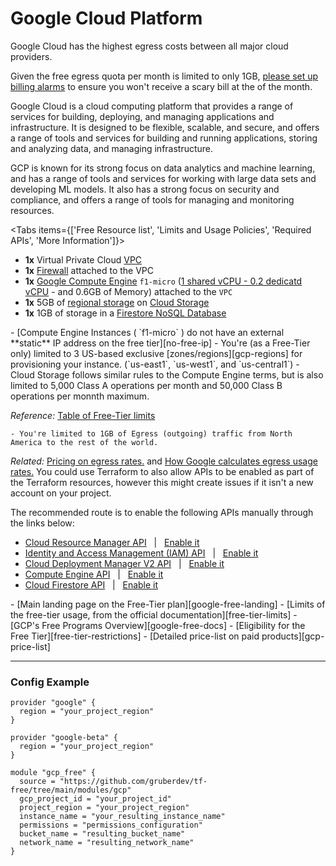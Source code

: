 
# Google Cloud Platform

<Callout type="warning" emoji="⚠️">
  Google Cloud has the highest egress costs between all major cloud providers. 

  Given the free egress quota per month is limited to only 1GB, [please set up billing alarms][billing-alarms] to ensure you won't receive a scary bill at the of the month.
</Callout>

Google Cloud is a cloud computing platform that provides a range of services for building, deploying, and managing applications and infrastructure. It is designed to be flexible, scalable, and secure, and offers a range of tools and services for building and running applications, storing and analyzing data, and managing infrastructure.

GCP is known for its strong focus on data analytics and machine learning, and has a range of tools and services for working with large data sets and developing ML models. It also has a strong focus on security and compliance, and offers a range of tools for managing and monitoring resources.

<Tabs items={['Free Resource list', 'Limits and Usage Policies', 'Required APIs', 'More Information']}>
  <Tab>
   - **1x** Virtual Private Cloud [VPC][gcp-vpc-info]
   - **1x** [Firewall][gcp-firewall-info] attached to the VPC
   - **1x** [Google Compute Engine][gcp-compute-info] `f1-micro` ([1 shared vCPU - 0.2 dedicatd vCPU][gcp-shared-vcpus] - and 0.6GB of Memory) attached to the `VPC`
   - **1x** 5GB of [regional storage][gcp-regional-storage] on [Cloud Storage][gcp-cloud-storage]
   - **1x** 1GB of storage in a [Firestore NoSQL Database][gcp-firestore-storage]
  </Tab>
  <Tab>
   - [Compute Engine Instances ( `f1-micro` ) do not have an external **static** IP address on the free tier][no-free-ip]
   - You're (as a Free-Tier only) limited to 3 US-based exclusive [zones/regions][gcp-regions] for provisioning your instance. (`us-east1`, `us-west1`, and `us-central1`)
   - Cloud Storage follows similar rules to the Compute Engine terms, but is also limited to 5,000 Class A operations per month and 50,000 Class B operations per monnth maximum.

  _Reference:_ [Table of Free-Tier limits][free-tier-limits]

    - You're limited to 1GB of Egress (outgoing) traffic from North America to the rest of the world.

  _Related:_ [Pricing on egress rates.][pricing-egress] and [How Google calculates egress usage rates.][usage-egress-gcp]
  </Tab>
  <Tab>
  <Callout type="info" emoji="ℹ️">
  You could use Terraform to also allow APIs to be enabled as part of the Terraform resources, however this might create issues if it isn't a new account on your project. 
  
  The recommended route is to enable the following APIs manually through the links below:
  </Callout>
   - [Cloud Resource Manager API][resource-api-info] &nbsp; | &nbsp; [Enable it][resource-api-enable]
   - [Identity and Access Management (IAM) API][iam-api-info] &nbsp; | &nbsp; [Enable it][iam-api-enable]
   - [Cloud Deployment Manager V2 API][cloud-api-info] &nbsp; | &nbsp; [Enable it][cloud-api-enable]
   - [Compute Engine API][compute-api-info] &nbsp; | &nbsp; [Enable it][compute-api-enable]
   - [Cloud Firestore API][firestore-api-info] &nbsp; | &nbsp; [Enable it][firestore-enable-api]
  </Tab>
  <Tab>
    - [Main landing page on the Free-Tier plan][google-free-landing]
    - [Limits of the free-tier usage, from the official documentation][free-tier-limits]
    - [GCP's Free Programs Overview][google-free-docs]
    - [Eligibility for the Free Tier][free-tier-restrictions]
    - [Detailed price-list on paid products][gcp-price-list]
  </Tab>
</Tabs>

---

### Config Example

```hcl filename="/examples/gcp/e2e/main.tf" copy
provider "google" {
  region = "your_project_region"
}

provider "google-beta" {
  region = "your_project_region"
}

module "gcp_free" {
  source = "https://github.com/gruberdev/tf-free/tree/main/modules/gcp"
  gcp_project_id = "your_project_id"
  project_region = "your_project_region"
  instance_name = "your_resulting_instance_name"
  permissions = "permissions_configuration"
  bucket_name = "resulting_bucket_name"
  network_name = "resulting_network_name"
}
```

[guidelines]: https://www.hashicorp.com/community-guidelines
[free-gcp]: https://cloud.google.com/free
[free-docs-gcp]: https://cloud.google.com/free/docs/gcp-free-tier
[free-tier-limits]: https://cloud.google.com/free/docs/gcp-free-tier/#free-tier-usage-limits
[free-tier-restrictions]: https://cloud.google.com/free/docs/gcp-free-tier/#free-tier
[google-free-docs]: https://cloud.google.com/free/docs/gcp-free-tier/
[google-free-landing]: https://cloud.google.com/free
[unique-gcp-docs]: https://cloud.google.com/free/docs/what-makes-google-cloud-platform-different
[why-google]: https://cloud.google.com/why-google-cloud
[gcp-price-list]: https://cloud.google.com/pricing/list
[gcp-comparison-docs]: https://cloud.google.com/free/docs/aws-azure-gcp-service-comparison
[pricing-egress]: https://cloud.google.com/vpc/network-pricing#internet_egress
[usage-egress-gcp]: https://cloud.google.com/vpc/network-pricing#vpc-pricing
[gcp-compute-info]: https://cloud.google.com/compute/docs
[gcp-shared-vcpus]: https://cloud.google.com/compute/vm-instance-pricing#cpu-bursting
[gcp-cloud-storage]: https://cloud.google.com/storage
[gcp-vpc-info]: https://cloud.google.com/storage
[gcp-firewall-info]: https://cloud.google.com/storage
[gcp-firestore-storage]: https://cloud.google.com/firestore/docs
[pricing-gcp-calculator]: https://cloud.google.com/products/calculator
[no-free-ip]: https://cloud.google.com/free/docs/gcp-free-tier#always-free-usage-limits
[pricing-egress]: https://cloud.google.com/vpc/network-pricing#internet_egress
[usage-egress-gcp]: https://cloud.google.com/vpc/network-pricing#vpc-pricing
[gcp-compute-info]: https://cloud.google.com/compute/docs
[gcp-shared-vcpus]: https://cloud.google.com/compute/vm-instance-pricing#cpu-bursting
[gcp-cloud-storage]: https://cloud.google.com/storage
[gcp-regional-storage]: https://cloud.google.com/storage/docs/storage-classes#legacy
[gcp-firestore-storage]: https://cloud.google.com/firestore/docs
[gcp-regions]: https://cloud.google.com/compute/docs/regions-zones
[billing-alarms]: https://cloud.google.com/billing/docs/how-to/budgets
[firestore-api-info]: https://cloud.google.com/firestore/docs/reference/rest
[firestore-enable-api]: https://console.cloud.google.com/apis/library/file.googleapis.com
[resource-api-info]: https://cloud.google.com/resource-manager
[resource-api-enable]: https://console.cloud.google.com/apis/library/cloudresourcemanager.googleapis.com
[iam-api-info]: https://cloud.google.com/iam
[iam-api-enable]: https://console.cloud.google.com/apis/library/iam.googleapis.com
[compute-api-info]: https://cloud.google.com/compute
[compute-api-enable]: https://console.cloud.google.com/apis/library/compute.googleapis.com
[cloud-api-info]: https://cloud.google.com/deployment-manager
[cloud-api-enable]: https://console.cloud.google.com/apis/library/deploymentmanager.googleapis.com
